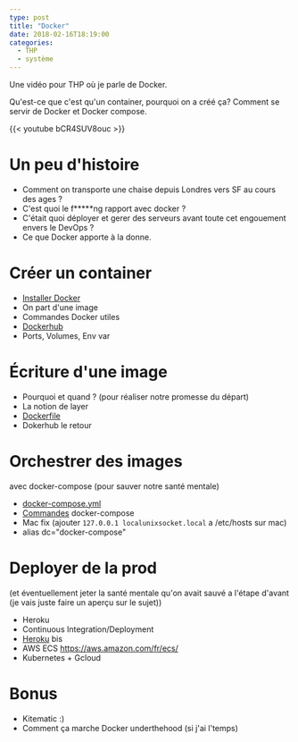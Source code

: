 ```yaml
---
type: post
title: "Docker"
date: 2018-02-16T18:19:00
categories: 
  - THP
  - système
---
```


Une vidéo pour THP où je parle de Docker.

Qu'est-ce que c'est qu'un container, pourquoi on a créé ça?
Comment se servir de Docker et Docker compose.

<!-- more -->
{{< youtube bCR4SUV8ouc >}}

# Un peu d'histoire

* Comment on transporte une chaise depuis Londres vers SF au cours des ages ?
* C'est quoi le f*****ng rapport avec docker ?
* C'était quoi déployer et gerer des serveurs avant toute cet engouement envers le DevOps ?
* Ce que Docker apporte à la donne.

# Créer un container

* [Installer Docker](https://docs.docker.com/install/)
* On part d'une image
* Commandes Docker utiles
* [Dockerhub](https://hub.docker.com/)
* Ports, Volumes, Env var

# Écriture d'une image

* Pourquoi et quand ? (pour réaliser notre promesse du départ)
* La notion de layer
* [Dockerfile](https://docs.docker.com/engine/reference/builder/#usage)
* Dokerhub le retour

# Orchestrer des images

avec docker-compose (pour sauver notre santé mentale) 

* [docker-compose.yml](https://docs.docker.com/compose/compose-file/)
* [Commandes](https://docs.docker.com/compose/reference/overview/) docker-compose
* Mac fix (ajouter `127.0.0.1 localunixsocket.local` a /etc/hosts sur mac)
* alias dc="docker-compose"

# Deployer de la prod 

(et éventuellement jeter la santé mentale qu'on avait sauvé a l'étape d'avant (je vais juste faire un aperçu sur le sujet))

* Heroku
* Continuous Integration/Deployment
* [Heroku](https://devcenter.heroku.com/articles/container-registry-and-runtime) bis
* AWS ECS https://aws.amazon.com/fr/ecs/
* Kubernetes + Gcloud

# Bonus

* Kitematic :)
* Comment ça marche Docker underthehood (si j'ai l'temps)
